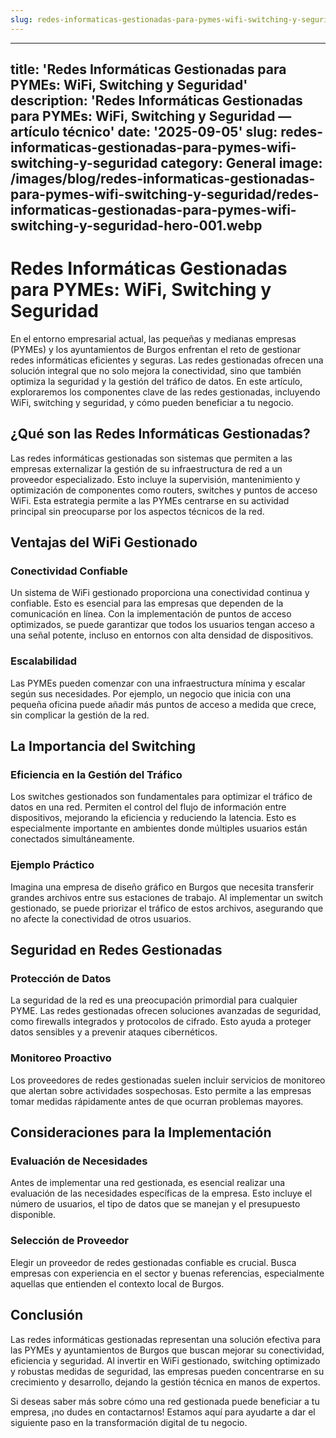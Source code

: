 ```yaml
---
slug: redes-informaticas-gestionadas-para-pymes-wifi-switching-y-seguridad
---
```







---
title: 'Redes Informáticas Gestionadas para PYMEs: WiFi, Switching y Seguridad'
description: 'Redes Informáticas Gestionadas para PYMEs: WiFi, Switching y Seguridad
  — artículo técnico'
date: '2025-09-05'
slug: redes-informaticas-gestionadas-para-pymes-wifi-switching-y-seguridad
category: General
image: /images/blog/redes-informaticas-gestionadas-para-pymes-wifi-switching-y-seguridad/redes-informaticas-gestionadas-para-pymes-wifi-switching-y-seguridad-hero-001.webp
---

# Redes Informáticas Gestionadas para PYMEs: WiFi, Switching y Seguridad

En el entorno empresarial actual, las pequeñas y medianas empresas (PYMEs) y los ayuntamientos de Burgos enfrentan el reto de gestionar redes informáticas eficientes y seguras. Las redes gestionadas ofrecen una solución integral que no solo mejora la conectividad, sino que también optimiza la seguridad y la gestión del tráfico de datos. En este artículo, exploraremos los componentes clave de las redes gestionadas, incluyendo WiFi, switching y seguridad, y cómo pueden beneficiar a tu negocio.

## ¿Qué son las Redes Informáticas Gestionadas?

Las redes informáticas gestionadas son sistemas que permiten a las empresas externalizar la gestión de su infraestructura de red a un proveedor especializado. Esto incluye la supervisión, mantenimiento y optimización de componentes como routers, switches y puntos de acceso WiFi. Esta estrategia permite a las PYMEs centrarse en su actividad principal sin preocuparse por los aspectos técnicos de la red.

## Ventajas del WiFi Gestionado

### Conectividad Confiable

Un sistema de WiFi gestionado proporciona una conectividad continua y confiable. Esto es esencial para las empresas que dependen de la comunicación en línea. Con la implementación de puntos de acceso optimizados, se puede garantizar que todos los usuarios tengan acceso a una señal potente, incluso en entornos con alta densidad de dispositivos.

### Escalabilidad

Las PYMEs pueden comenzar con una infraestructura mínima y escalar según sus necesidades. Por ejemplo, un negocio que inicia con una pequeña oficina puede añadir más puntos de acceso a medida que crece, sin complicar la gestión de la red.

## La Importancia del Switching

### Eficiencia en la Gestión del Tráfico

Los switches gestionados son fundamentales para optimizar el tráfico de datos en una red. Permiten el control del flujo de información entre dispositivos, mejorando la eficiencia y reduciendo la latencia. Esto es especialmente importante en ambientes donde múltiples usuarios están conectados simultáneamente.

### Ejemplo Práctico

Imagina una empresa de diseño gráfico en Burgos que necesita transferir grandes archivos entre sus estaciones de trabajo. Al implementar un switch gestionado, se puede priorizar el tráfico de estos archivos, asegurando que no afecte la conectividad de otros usuarios.

## Seguridad en Redes Gestionadas

### Protección de Datos

La seguridad de la red es una preocupación primordial para cualquier PYME. Las redes gestionadas ofrecen soluciones avanzadas de seguridad, como firewalls integrados y protocolos de cifrado. Esto ayuda a proteger datos sensibles y a prevenir ataques cibernéticos.

### Monitoreo Proactivo

Los proveedores de redes gestionadas suelen incluir servicios de monitoreo que alertan sobre actividades sospechosas. Esto permite a las empresas tomar medidas rápidamente antes de que ocurran problemas mayores.

## Consideraciones para la Implementación

### Evaluación de Necesidades

Antes de implementar una red gestionada, es esencial realizar una evaluación de las necesidades específicas de la empresa. Esto incluye el número de usuarios, el tipo de datos que se manejan y el presupuesto disponible.

### Selección de Proveedor

Elegir un proveedor de redes gestionadas confiable es crucial. Busca empresas con experiencia en el sector y buenas referencias, especialmente aquellas que entienden el contexto local de Burgos.

## Conclusión

Las redes informáticas gestionadas representan una solución efectiva para las PYMEs y ayuntamientos de Burgos que buscan mejorar su conectividad, eficiencia y seguridad. Al invertir en WiFi gestionado, switching optimizado y robustas medidas de seguridad, las empresas pueden concentrarse en su crecimiento y desarrollo, dejando la gestión técnica en manos de expertos.

Si deseas saber más sobre cómo una red gestionada puede beneficiar a tu empresa, ¡no dudes en contactarnos! Estamos aquí para ayudarte a dar el siguiente paso en la transformación digital de tu negocio.